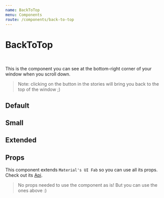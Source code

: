 ```yaml
---
name: BackToTop
menu: Components
route: /components/back-to-top
---
```



# BackToTop

<br />

This is the component you can see at the bottom-right corner of your window when you scroll down.

> Note: clicking on the button in the stories will bring you back to the top of the window ;)

## Default

<Playground>
  <BackToTop />
</Playground>

## Small

<Playground>
  <BackToTop size="small"/>
</Playground>

## Extended

<Extended name="BackToTop">
  <ExtendedBackToTop />
</Extended>

## Props

This component extends `Material's UI Fab` so you can use all its props. Check out its [Api](https://material-ui.com/api/fab/).

<Props of={BackToTop} />

> No props needed to use the component as is! But you can use the ones above :)